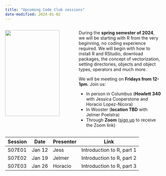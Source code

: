 ```yaml
---
title: "Upcoming Code Club sessions"
date-modified: 2024-01-02
---
```


::: columns

::: {.column width="45%"}
![](/img/codeclub_logo.jpg){fig-align="center" width="90%"}
:::

::: {.column width="55%"}

During the **spring semester of 2024**, we will be starting with R from the very beginning, no coding experience required. We will begin with how to install R and RStudio, download packages, the concept of vectorization, setting directories, objects and object types, operators and much more.

We will be meeting on **Fridays from 12-1pm**. Join us:

-   In person in Columbus (**Howlett 340** with Jessica Cooperstone and Horacio Lopez-Nicora)\
-   In Wooster (**location TBD** with Jelmer Poelstra)\
-   Through **Zoom** ([sign up](https://forms.gle/eYkMvmJShrcANUrt5) to receive the Zoom link)

:::
:::

| Session | Date   | Presenter | Link                      |
|---------|--------|-----------|---------------------------|
| S07E01  | Jan 12 | Jess      | Introduction to R, part 1 |
| S07E02  | Jan 19 | Jelmer    | Introduction to R, part 2 |
| S07E03  | Jan 26 | Horacio   | Introduction to R, part 3 |
